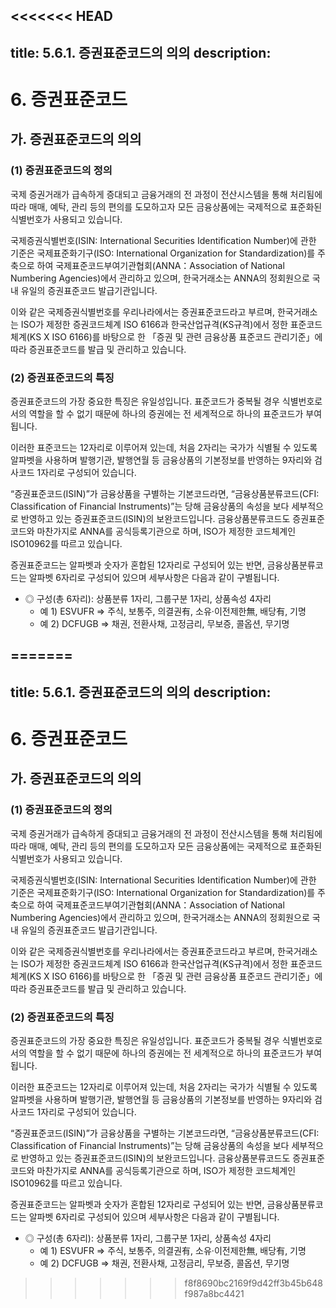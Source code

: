 <<<<<<< HEAD
---
title: 5.6.1. 증권표준코드의 의의
description:
---
# 6. 증권표준코드

## 가. 증권표준코드의 의의

### (1) 증권표준코드의 정의

국제 증권거래가 급속하게 증대되고 금융거래의 전 과정이 전산시스템을 통해 처리됨에 따라 매매, 예탁, 관리 등의 편의를 도모하고자 모든 금융상품에는 국제적으로 표준화된 식별번호가 사용되고 있습니다. 

국제증권식별번호(ISIN: International Securities Identification Number)에 관한 기준은 국제표준화기구(ISO: International Organization for Standardization)를 주축으로 하여 국제표준코드부여기관협회<GTooltipIcon desc="1992년 증권표준코드 부여와 배포에 관한 기준제정, 기준준수 권고, 대외홍보 등을 목적으로 설립된 기관으로, 국제표준화기구(ISO)로부터 ISO 6166(ISIN) 및 ISO 10962(CFI) 공식 등록기관(Registration Authority)으로 지정됨" severity="info"/>(ANNA：Association of National Numbering Agencies)에서 관리하고 있으며, 한국거래소는 ANNA의 정회원으로 국내 유일의 증권표준코드 발급기관입니다. 

이와 같은 국제증권식별번호를 우리나라에서는 증권표준코드라고 부르며, 한국거래소는 ISO가 제정한 증권코드체계 ISO 6166과 한국산업규격(KS규격)에서 정한 표준코드 체계(KS X ISO 6166)를 바탕으로 한 「증권 및 관련 금융상품 표준코드 관리기준」에 따라 증권표준코드를 발급 및 관리하고 있습니다. 

### (2) 증권표준코드의 특징

증권표준코드의 가장 중요한 특징은 유일성입니다. 표준코드가 중복될 경우 식별번호로서의 역할을 할 수 없기 때문에 하나의 증권에는 전 세계적으로 하나의 표준코드가 부여됩니다. 

이러한 표준코드는 12자리로 이루어져 있는데, 처음 2자리는 국가가 식별될 수 있도록 알파벳을 사용하며 발행기관, 발행연월 등 금융상품의 기본정보를 반영하는 9자리와 검사코드 1자리로 구성되어 있습니다.

<Accordion>
<AccordionTab header="[참 고] 증권표준코드와 금융상품분류코드">

“증권표준코드(ISIN)”가 금융상품을 구별하는 기본코드라면, “금융상품분류코드(CFI: Classification of Financial Instruments)”<GTooltipIcon desc="CFI코드가 금융상품의 성격을 표현하기는 하나, 알파벳으로 구성되어 있어 일반인들이 한눈에 알아보기가 어려워, ISO는 최근 금융상품약명 표준안(ISO18774 Finanacial Instrument Short Name ; FISN)을 마련 중임" severity="info"/>는 당해 금융상품의 속성을 보다 세부적으로 반영하고 있는 증권표준코드(ISIN)의 보완코드입니다. 금융상품분류코드도 증권표준코드와 마찬가지로 ANNA를 공식등록기관으로 하며, ISO가 제정한 코드체계인 ISO10962를 따르고 있습니다. 

증권표준코드는 알파벳과 숫자가 혼합된 12자리로 구성되어 있는 반면, 금융상품분류코드는 알파벳 6자리로 구성되어 있으며 세부사항은 다음과 같이 구별됩니다. 

* ◎ 구성(총 6자리): 상품분류 1자리, 그룹구분 1자리, 상품속성 4자리
    * 예 1\) ESVUFR ⇒ 주식, 보통주, 의결권有, 소유·이전제한無, 배당有, 기명
    * 예 2\) DCFUGB ⇒ 채권, 전환사채, 고정금리, 무보증, 콜옵션, 무기명
</AccordionTab>
</Accordion>

<GCallout severity="warn" title="금융상품분류코드 구성">
<GCenterImg src="/bm/560_1_tab_1.jpg" width="550"/>
<GCenterImg src="/bm/560_1_tab_2.jpg" width="550" />
</GCallout>

=======
---
title: 5.6.1. 증권표준코드의 의의
description:
---
# 6. 증권표준코드

## 가. 증권표준코드의 의의

### (1) 증권표준코드의 정의

국제 증권거래가 급속하게 증대되고 금융거래의 전 과정이 전산시스템을 통해 처리됨에 따라 매매, 예탁, 관리 등의 편의를 도모하고자 모든 금융상품에는 국제적으로 표준화된 식별번호가 사용되고 있습니다. 

국제증권식별번호(ISIN: International Securities Identification Number)에 관한 기준은 국제표준화기구(ISO: International Organization for Standardization)를 주축으로 하여 국제표준코드부여기관협회<GTooltipIcon desc="1992년 증권표준코드 부여와 배포에 관한 기준제정, 기준준수 권고, 대외홍보 등을 목적으로 설립된 기관으로, 국제표준화기구(ISO)로부터 ISO 6166(ISIN) 및 ISO 10962(CFI) 공식 등록기관(Registration Authority)으로 지정됨" severity="info"/>(ANNA：Association of National Numbering Agencies)에서 관리하고 있으며, 한국거래소는 ANNA의 정회원으로 국내 유일의 증권표준코드 발급기관입니다. 

이와 같은 국제증권식별번호를 우리나라에서는 증권표준코드라고 부르며, 한국거래소는 ISO가 제정한 증권코드체계 ISO 6166과 한국산업규격(KS규격)에서 정한 표준코드 체계(KS X ISO 6166)를 바탕으로 한 「증권 및 관련 금융상품 표준코드 관리기준」에 따라 증권표준코드를 발급 및 관리하고 있습니다. 

### (2) 증권표준코드의 특징

증권표준코드의 가장 중요한 특징은 유일성입니다. 표준코드가 중복될 경우 식별번호로서의 역할을 할 수 없기 때문에 하나의 증권에는 전 세계적으로 하나의 표준코드가 부여됩니다. 

이러한 표준코드는 12자리로 이루어져 있는데, 처음 2자리는 국가가 식별될 수 있도록 알파벳을 사용하며 발행기관, 발행연월 등 금융상품의 기본정보를 반영하는 9자리와 검사코드 1자리로 구성되어 있습니다.

<Accordion>
<AccordionTab header="[참 고] 증권표준코드와 금융상품분류코드">

“증권표준코드(ISIN)”가 금융상품을 구별하는 기본코드라면, “금융상품분류코드(CFI: Classification of Financial Instruments)”<GTooltipIcon desc="CFI코드가 금융상품의 성격을 표현하기는 하나, 알파벳으로 구성되어 있어 일반인들이 한눈에 알아보기가 어려워, ISO는 최근 금융상품약명 표준안(ISO18774 Finanacial Instrument Short Name ; FISN)을 마련 중임" severity="info"/>는 당해 금융상품의 속성을 보다 세부적으로 반영하고 있는 증권표준코드(ISIN)의 보완코드입니다. 금융상품분류코드도 증권표준코드와 마찬가지로 ANNA를 공식등록기관으로 하며, ISO가 제정한 코드체계인 ISO10962를 따르고 있습니다. 

증권표준코드는 알파벳과 숫자가 혼합된 12자리로 구성되어 있는 반면, 금융상품분류코드는 알파벳 6자리로 구성되어 있으며 세부사항은 다음과 같이 구별됩니다. 

* ◎ 구성(총 6자리): 상품분류 1자리, 그룹구분 1자리, 상품속성 4자리
    * 예 1\) ESVUFR ⇒ 주식, 보통주, 의결권有, 소유·이전제한無, 배당有, 기명
    * 예 2\) DCFUGB ⇒ 채권, 전환사채, 고정금리, 무보증, 콜옵션, 무기명
</AccordionTab>
</Accordion>

<GCallout severity="warn" title="금융상품분류코드 구성">
<GCenterImg src="/bm/560_1_tab_1.jpg" width="550"/>
<GCenterImg src="/bm/560_1_tab_2.jpg" width="550" />
</GCallout>

>>>>>>> f8f8690bc2169f9d42ff3b45b648f987a8bc4421
